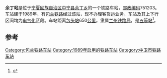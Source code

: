 {{noteTA
|1=zh-cn:始发车次; zh-hk:列車班次;
|2=zh-cn:车次; zh-hk:班次;
}}
{{Infobox China railway station 
|车站名称 = 余丁站
|车站名称拼音 = 
|车站地址 = [[宁夏回族自治区|宁夏回族自治区]][[中宁县|中宁县]]
|归属 = [[兰州铁路局|兰州铁路局]]
|车站等级 = [[五等站_(中铁)|五等站]]
|线路 = [[包兰铁路|包兰铁路]]
}}
'''余丁站'''是位于[[宁夏回族自治区|宁夏回族自治区]][[中宁县|中宁县]][[余丁乡|余丁乡]]的一个铁路车站，[[邮政编码|邮政编码]]751203。车站建于1989年，有[[包兰铁路|包兰铁路]]经过该站，现不办理客货运业务，车站及其上下行区间均为[[电气化|电气化]]区段。车站距离[[包头站|包头站]]650[[公里|公里]]，隶属[[兰州铁路局|兰州铁路局]]，是[[五等站_(中铁)|五等站]]<ref>{{Cite book|title=中国铁路站名词典|last=[[孙本祥|孙本祥]]主编|first=|publisher=北京：[[中国铁道出版社|中国铁道出版社]]|year=2003.04|isbn=7-113-03941-3|location=|pages=618-622}}</ref>。

==参考==
{{reflist}}
{{start rail box}}
{{s-inop|[[中宁站|中宁站]]}}
{{s-line|[[包兰铁路|包兰铁路]]}}
{{s-inop|[[黄羊湾站|黄羊湾站]]}}
{{end box}}
{{包兰铁路}}
{{铁路车站小作品}}
{{宁夏小作品}}

[[Category:包兰铁路车站|Category:包兰铁路车站]]
[[Category:1989年启用的铁路车站|Category:1989年启用的铁路车站]]
[[Category:中卫市铁路车站|Category:中卫市铁路车站]]